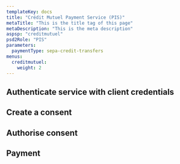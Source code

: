 ```yaml
---
templateKey: docs
title: "Crédit Mutuel Payment Service (PIS)"
metaTitle: "This is the title tag of this page"
metaDescription: "This is the meta description"
aspsp: "creditmutuel"
psd2Role: "PIS"
parameters:
  paymentType: sepa-credit-transfers
menus:
  creditmutuel: 
    weight: 2
---
```







  <step>

  ## Authenticate service with client credentials

  <CreateClientCredentialsToken/>
  </step>
  <step>

  ## Create a consent

  <StepInitiatePayment/>
  </step>
<step>

  ## Authorise consent

  <AuthoriseStep/>
</step>
  <step>

  ## Payment

  <StepPayment/>
  </step>

